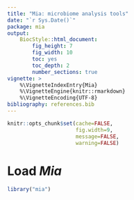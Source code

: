 ```yaml
---
title: "Mia: microbiome analysis tools"
date: "`r Sys.Date()`"
package: mia
output:
    BiocStyle::html_document:
        fig_height: 7
        fig_width: 10
        toc: yes
        toc_depth: 2
        number_sections: true
vignette: >
    %\VignetteIndexEntry{Mia}
    %\VignetteEngine{knitr::rmarkdown}
    %\VignetteEncoding{UTF-8}
bibliography: references.bib
---
```


```r
knitr::opts_chunk$set(cache=FALSE,
                      fig.width=9,
                      message=FALSE,
                      warning=FALSE)
```

# Load *Mia*

```r
library("mia")
```
